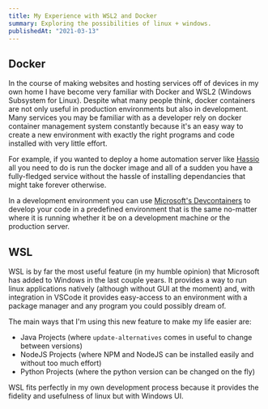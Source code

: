 ```yaml
---
title: My Experience with WSL2 and Docker
summary: Exploring the possibilities of linux + windows.
publishedAt: "2021-03-13"
---
```


## Docker

In the course of making websites and hosting services off of devices in my own home I have become very familiar with Docker and WSL2 (Windows Subsystem for Linux). Despite what many people think, docker containers are not only useful in production environments but also in development. Many services you may be familiar with as a developer rely on docker container management system constantly because it's an easy way to create a new environment with exactly the right programs and code installed with very little effort.

For example, if you wanted to deploy a home automation server like [Hassio](https://www.home-assistant.io/) all you need to do is run the docker image and all of a sudden you have a fully-fledged service without the hassle of installing dependancies that might take forever otherwise.

In a development environment you can use [Microsoft's Devcontainers](https://code.visualstudio.com/docs/remote/containers) to develop your code in a predefined environment that is the same no-matter where it is running whether it be on a development machine or the production server.

## WSL

WSL is by far the most useful feature (in my humble opinion) that Microsoft has added to Windows in the last couple years. It provides a way to run linux applications natively (although without GUI at the moment) and, with integration in VSCode it provides easy-access to an environment with a package manager and any program you could possibly dream of.

The main ways that I'm using this new feature to make my life easier are:

- Java Projects (where `update-alternatives` comes in useful to change between versions)
- NodeJS Projects (where NPM and NodeJS can be installed easily and without too much effort)
- Python Projects (where the python version can be changed on the fly)

WSL fits perfectly in my own development process because it provides the fidelity and usefulness of linux but with Windows UI.
